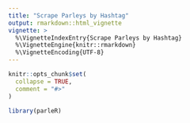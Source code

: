 ```yaml
---
title: "Scrape Parleys by Hashtag"
output: rmarkdown::html_vignette
vignette: >
  %\VignetteIndexEntry{Scrape Parleys by Hashtag}
  %\VignetteEngine{knitr::rmarkdown}
  %\VignetteEncoding{UTF-8}
---
```


```r
knitr::opts_chunk$set(
  collapse = TRUE,
  comment = "#>"
)
```

```r
library(parleR)
```
